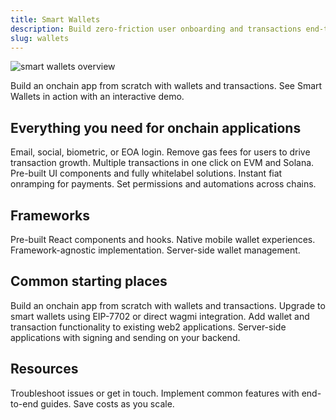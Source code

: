 ```yaml
---
title: Smart Wallets
description: Build zero-friction user onboarding and transactions end-to-end with one SDK.
slug: wallets
---
```


<style>{`
.fern-card {
  font-size: 14px;
}

/* Responsive hero images */
.hero-image-desktop {
  display: block;
  width: 100%;
  height: auto;
  max-width: 1010px;
  margin: 0 auto;
}
`}</style>

<img
  src="/images/wallets/overviewHeader.png"
  alt="smart wallets overview"
  className="hero-image-desktop"
/>

<CardGroup cols={2}>
  <Card title="React Quickstart" icon="bolt" href="/wallets/react/quickstart">
    Build an onchain app from scratch with wallets and transactions.
  </Card>
  <Card
    title="Try demo"
    icon="fa-solid fa-play"
    href="https://demo.alchemy.com/"
  >
    See Smart Wallets in action with an interactive demo.
  </Card>
</CardGroup>

## Everything you need for onchain applications

<CardGroup cols={2}>
  <Card
    small
    title="User onboarding"
    icon="user-plus"
    href="/wallets/authentication/login-methods/email-otp"
  >
    Email, social, biometric, or EOA login.
  </Card>
  <Card
    title="Gasless transactions"
    icon="gas-pump"
    href="/wallets/transactions/sponsor-gas/sponsor-gas"
  >
    Remove gas fees for users to drive transaction growth.
  </Card>
  <Card
    title="Batching"
    icon="bolt"
    href="/wallets/transactions/send/batch-user-operations"
  >
    Multiple transactions in one click on EVM and Solana.
  </Card>
  <Card
    title="Whitelabel UI"
    icon="fa-solid fa-pencil"
    href="/wallets/pages/react/customization/theme"
  >
    Pre-built UI components and fully whitelabel solutions.
  </Card>
  <Card title="Funding flows" icon="shield" href="/wallets/funding/signup">
    Instant fiat onramping for payments.
  </Card>
  <Card
    title="Secure policy engine"
    icon="sliders"
    href="/wallets/signer/policies/overview"
  >
    Set permissions and automations across chains.
  </Card>
</CardGroup>

## Frameworks

<CardGroup cols={2}>
  <Card
    title="React"
    icon="fa-brands fa-react"
    href="/wallets/react/quickstart"
  >
    Pre-built React components and hooks.
  </Card>
  <Card
    title="React Native"
    icon="fa-brands fa-react"
    href="/wallets/react-native/overview"
  >
    Native mobile wallet experiences.
  </Card>
  <Card
    title="Other Javascript Frameworks"
    icon="fa-brands fa-js"
    href="/wallets/core/overview"
  >
    Framework-agnostic implementation.
  </Card>
  <Card
    title="APIs"
    icon="fa-solid fa-code"
    href="/reference/smart-wallet-quickstart"
  >
    Server-side wallet management.
  </Card>
</CardGroup>

## Common starting places

<CardGroup cols={2}>
  <Card title="Build a new app" icon="wrench" href="/wallets/react/quickstart">
    Build an onchain app from scratch with wallets and transactions.
  </Card>
  <Card
    title="Upgrade existing wallets"
    icon="fa-solid fa-chevrons-up"
    href="/wallets/recipes/upgrade-to-smart-accounts"
  >
    Upgrade to smart wallets using EIP-7702 or direct wagmi integration.
  </Card>
  <Card
    title="Bring your app onchain"
    icon="fa-regular fa-globe-pointer"
    href="/wallets/authentication/login-methods/bring-your-own-auth"
  >
    Add wallet and transaction functionality to existing web2 applications.
  </Card>
  <Card
    title="Manage wallets in backend"
    icon="fa-solid fa-server"
    href="/reference/smart-wallet-quickstart"
  >
    Server-side applications with signing and sending on your backend.
  </Card>
</CardGroup>

## Resources

<CardGroup cols={1}>
  <Card
    title="Support"
    icon="fa-solid fa-question"
    href="/wallets/resources/faqs"
  >
    Troubleshoot issues or get in touch.
  </Card>
  <Card
    title="Recipes"
    icon="fa-solid fa-book"
    href="/wallets/recipes/overview"
  >
    Implement common features with end-to-end guides.
  </Card>
  <Card
    title="Pricing"
    icon="fa-solid fa-dollar-sign"
    href="https://wallet-calculator.alchemy.com/"
  >
    Save costs as you scale.
  </Card>
</CardGroup>
